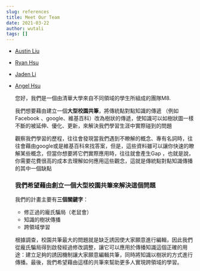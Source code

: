 ```yaml
---
slug: references
title: Meet Our Team
date: 2021-03-22
author: wutali
tags: []
---
```

* [Austin Liu](https://www.instagram.com/astn.0820_/)
* [Ryan Hsu](https://www.instagram.com/astn.0820_/)
* [Jaden Li](https://www.instagram.com/ryan.rryyaann/)
* [Angel Hsu](https://www.instagram.com/anchihsu_0120/)

  您好，我們是一個由清華大學來自不同領域的學生所組成的團隊M8.

  我們想要藉由建立一個**大型校園共筆**，將傳統點對點知識的傳遞 （例如Facebook 、google、維基百科）改為樹狀的傳遞，使知識可以如樹狀圖一樣不斷的被延伸、優化、更新，來解決我們學習生涯中實際碰到的問題

  觀察我們學習的歷程，往往會發現當我們遇到不瞭解的概念、專有名詞時，往往會藉由google或是維基百科來找答案，但是，這些資料雖可以讓你快速的瞭解某些概念，但當你想要將它們實際應用時，往往就會產生Gap ，也就是說，你需要花費很高的成本去理解如何應用這些觀念，這就是傳統點對點知識傳播的其中一個缺點  

  ### 我們希望藉由創立一個大型校園共筆來解決這個問題

  我們的計畫主要有**三個關鍵字**：

  * 修正過的龐氏騙局（老鼠會）
  * 知識的樹狀傳播
  * 跨領域學習

  根據調查，校園共筆最大的問題就是缺乏誘因使大家願意進行編輯，因此我們從龐氏騙局得到啟發經過修改調整，讓它可以應用於傳播知識這個正確的用途：建立足夠的誘因機制讓大家願意編輯共筆，同時將知識以樹狀的方式進行傳播。最後，我們希望藉由這樣的共筆來幫助更多人實現跨領域的學習。